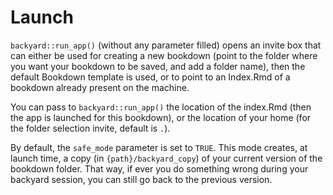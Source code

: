 # Launch

`backyard::run_app()` (without any parameter filled) opens an invite box that can either be used for creating a new bookdown (point to the folder where you want your bookdown to be saved, and add a folder name), then the default Bookdown template is used, or to point to an Index.Rmd of a bookdown already present on the machine. 

You can pass to `backyard::run_app()` the location of the index.Rmd (then the app is launched for this bookdown), or the location of your home (for the folder selection invite, default is `.`). 

By default, the `safe_mode` parameter is set to `TRUE`. This mode creates, at launch time, a copy (in `{path}/backyard_copy`) of your current version of the bookdown folder. That way, if ever you do something wrong during your backyard session, you can still go back to the previous version.



